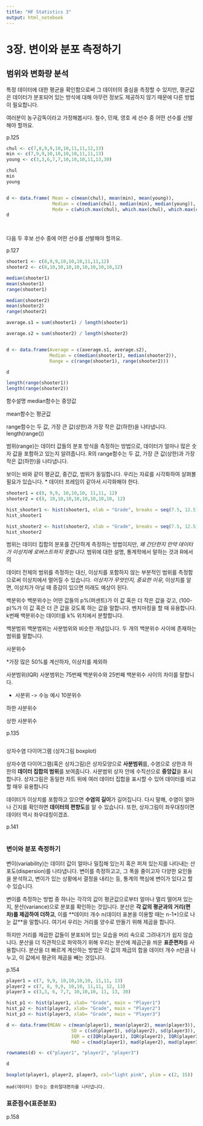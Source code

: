 ```yaml
---
title: "HF Statistics 3"
output: html_notebook
---
```


# 3장. 변이와 분포 측정하기

## 범위와 변화량 분석

특정 데이터에 대한 평균을 확인함으로써 그 데이터의 중심을 측정할 수 있지만, 평균값은 데이터가 분포되어 있는 방식에 대해 아무런 정보도 제공하지 않기 때문에 다른 방법이 필요합니다.

여러분이 농구감독이라고 가정해봅시다. 철수, 민재, 영호 세 선수 중 어떤 선수를 선발해야 할까요.

p.125
```r
chul <- c(7,8,9,9,10,10,11,11,12,13)
min <- c(7,9,9,10,10,10,10,11,11,13)
young <- c(3,3,6,7,7,10,10,10,11,13,30)

chul
min
young


d <- data.frame( Mean = c(mean(chul), mean(min), mean(young)),
                 Median = c(median(chul), median(min), median(young)),
                 Mode = c(which.max(chul), which.max(chul), which.max(chul)))
d

                             
```

다음 두 후보 선수 중에 어떤 선수를 선발해야 할까요. 

p.127
```r
shooter1 <- c(8,9,9,10,10,10,11,11,12)
shooter2 <- c(8,10,10,10,10,10,10,10,10,12)

median(shooter1)
mean(shooter1)
range(shooter1)

median(shooter2)
mean(shooter2)
range(shooter2)

average.s1 = sum(shooter1) / length(shooter1)

average.s2 = sum(shooter2) / length(shooter2)


d <- data.frame(Average = c(average.s1, average.s2),
                Median = c(median(shooter1), median(shooter2)),
                Range = c(range(shooter1), range(shooter2)))

d

length(range(shooter1))
length(range(shooter2))

```

함수설명
median함수는 중앙값

mean함수는 평균값

range함수는 두 값, 가장 큰 값(상한)과 가장 작은 값(하한)을 나타냅니다. length(range())

범위(range)는 데이터 값들의 분포 방식을 측정하는 방법으로, 데이터가 얼마나 많은 숫자 값을 포함하고 있는지 알려줍니다. R의 range함수는 두 값, 가장 큰 값(상한)과 가장 작은 값(하한)을 나타냅니다. 


보이는 바와 같이 평균값, 중간값, 범위가 동일합니다.
우리는 자료를 시각화하여 살펴볼 필요가 있습니다.
* 데이터 프레임이 같아서 시각화해야 한다.

```r
shooter1 = c(8, 9,9, 10,10,10, 11,11, 12)
shooter2 = c(8, 10,10,10,10,10,10,10,10, 12)

hist_shooter1 <- hist(shooter1, xlab = "Grade", breaks = seq(7.5, 12.5),xlim = c(7,13), main = "Shooter1")
hist_shooter1

hist_shooter2 <- hist(shooter2, xlab = "Grade", breaks = seq(7.5, 12.5),xlim = c(7,13), main = "Shooter2")
hist_shooter2
```



범위는 데이터 집합의 분포를 간단하게 측정하는 방법이지만,  *왜 간단한지
만약 데이터가 이상치에 로버스트하지 못합니다. 
*범위에 대한 설명, 통계학에서 말하는 것과 R에서의 

데이터 전체의 범위를 측정하는 대신, 이상치를 포함하지 않는 부분적인 범위를 측정함으로써 이상치에서 멀어질 수 있습니다.
*이상치가 무엇인지, 중요한 이유, 
*이상치를 알면, 이상치가 아닐 때 증감이 있으면 미래도 예상이 된다.

백분위수
백분위수는 어떤 값들의 p%(퍼센트)가 이 값 혹은 더 작은 값을 갖고, (100-p)%가 이 값 혹은 더 큰 값을 갖도록 하는 값을 말합니다. 벤치마킹을 할 때 유용합니다. k번째 백분위수는 데이터를 k% 위치에서 분할합니다. 

백분범위
백분범위는 사분범위와 비슷한 개념입니다. 두 개의 백분위수 사이에 존재하는 범위를 말합니다.

사분위수

*가장 많은 50%를 계산하자, 이상치를 제외하

사분범위(IQR)
사분범위는 75번째 백분위수와 25번째 백분위수 사이의 차이를 말합니다.


* 사분위 -> 수능 예시 10분위수 

하한 사분위수


상한 사분위수

p.135
```r

```




상자수염 다이어그램 (상자그림 boxplot)

상자수염 다이어그램(혹은 상자그림)은 상자모양으로 **사분범위**를, 수염으로 상한과 하한의  **데이터 집합의 범위**를 보여줍니다. 사분범위 상자 안에 수직선으로 **중앙값**을 표시합니다. 상자그림은 동일한 차트 위에 여러 데이터 집합을 표시할 수 있어 데이터를 비교할 매우 유용합니다

데이터가 이상치를 포함하고 있으면 **수염의 길이**가 길어집니다. 다시 말해, 수염이 얼마나 긴지를 확인하면 **데이터의 편향도**를 알 수 있습니다. 또한, 상자그림이 좌우대칭이면 데이터 역시 좌우대칭이겠죠.



p.141
```r

```



### 변이와 분포 측정하기

변이(variability)는 데이터 값이 얼마나 밀집해 있는지 혹은 퍼져 있는지를 나타내는 산포도(dispersion)를 나타냅니다. 변이를 측정하고고, 그 폭을 줄이고자 다양한 요인들을 분석하고, 변이가 있는 상황에서 결정을 내리는 등, 통계의 핵심에 변이가 있다고 할 수 있습니다.

변이를 측정하는 방법 중 하나는 각각의 값이 평균값으로부터 얼마나 멀리 떨어져 있는지, 분산(variance)으로 분포를 확인하는 것입니다. 분산은 **각 값의 평균과의 거리(편차)를 제곱하여 더하고**, 이를 **데이터 개수 n(데이터 표본을 이용할 때는 n-1*)으로 나눈 값**을 말합니다. 여기서 우리는 거리를 양수로 만들기 위해 제곱을 합니다. 

하지만 거리를 제곱한 값들이 분포되어 있는 모습을 머리 속으로 그려내기가 쉽지 않습니다. 분산을 더 직관적으로 파악하기 위해 우리는 분산에 제곱근을 씌운 **표준편차**를 사용합니다.
분산을 더 빠르게 계산하는 방법은 각 값의 제곱의 합을 데이터 개수 n만큼 나누고, 이 값에서 평균의 제곱을 빼는 것입니다. 


p.154
```r
player1 = c(7, 9,9, 10,10,10,10, 11,11, 13)
player2 = c(7, 8, 9,9, 10,10, 11,11, 12, 13)
player3 = c(3,3, 6, 7,7, 10,10,10, 11, 13, 30)

hist_p1 <- hist(player1, xlab= "Grade", main = "Player1")
hist_p2 <- hist(player2, xlab= "Grade", main = "Player2")
hist_p3 <- hist(player3, xlab= "Grade", main = "Player3")

d <- data.frame(MEAN = c(mean(player1), mean(player2), mean(player3)),
                        SD = c(sd(player1), sd(player2), sd(player3)),
                        IQR = c(IQR(player1), IQR(player2), IQR(player3)),
                        MAD = c(mad(player1), mad(player2), mad(player3)))

rownames(d) <- c("player1", "player2", "player3")

d

boxplot(player1, player2, player3, col="light pink", ylim = c(2, 15))

```


`mad(데이터) 함수는 중위절대편차를 나타냅니다.`


### 표준점수(표준분포)


p.158
```r

```




